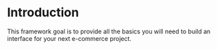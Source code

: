 
<Meta title="Getting started/Introduction" />

# Introduction

This framework goal is to provide all the basics you will need to build an interface for your next e-commerce project.
